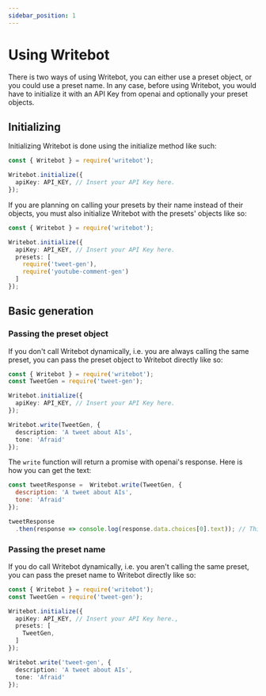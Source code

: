```yaml
---
sidebar_position: 1
---
```


# Using Writebot

There is two ways of using Writebot, you can either use a preset object, or you could use a preset name.
In any case, before using Writebot, you would have to initialize it with an API Key from openai and optionally your preset objects.

## Initializing

Initializing Writebot is done using the initialize method like such:

```typescript
const { Writebot } = require('writebot');

Writebot.initialize({
  apiKey: API_KEY, // Insert your API Key here.
});
```

If you are planning on calling your presets by their name instead of their objects, you must also initialize Writebot with the presets' objects like so:

```typescript
const { Writebot } = require('writebot');

Writebot.initialize({
  apiKey: API_KEY, // Insert your API Key here.
  presets: [
    require('tweet-gen'),
    require('youtube-comment-gen')
  ]
});
```

## Basic generation

### Passing the preset object

If you don't call Writebot dynamically, i.e. you are always calling the same preset, you can pass the preset object to Writebot directly like so:

```typescript
const { Writebot } = require('writebot');
const TweetGen = require('tweet-gen');

Writebot.initialize({
  apiKey: API_KEY, // Insert your API Key here.
});

Writebot.write(TweetGen, {
  description: 'A tweet about AIs',
  tone: 'Afraid'
});
```

The `write` function will return a promise with openai's response. Here is how you can get the text:

```javascript
const tweetResponse =  Writebot.write(TweetGen, {
  description: 'A tweet about AIs',
  tone: 'Afraid'
});

tweetResponse
  .then(response => console.log(response.data.choices[0].text)); // This will log the tweet.
```

### Passing the preset name

If you do call Writebot dynamically, i.e. you aren't calling the same preset, you can pass the preset name to Writebot directly like so:

```typescript
const { Writebot } = require('writebot');
const TweetGen = require('tweet-gen');

Writebot.initialize({
  apiKey: API_KEY, // Insert your API Key here.,
  presets: [
    TweetGen,
  ]
});

Writebot.write('tweet-gen', {
  description: 'A tweet about AIs',
  tone: 'Afraid'
});
```

